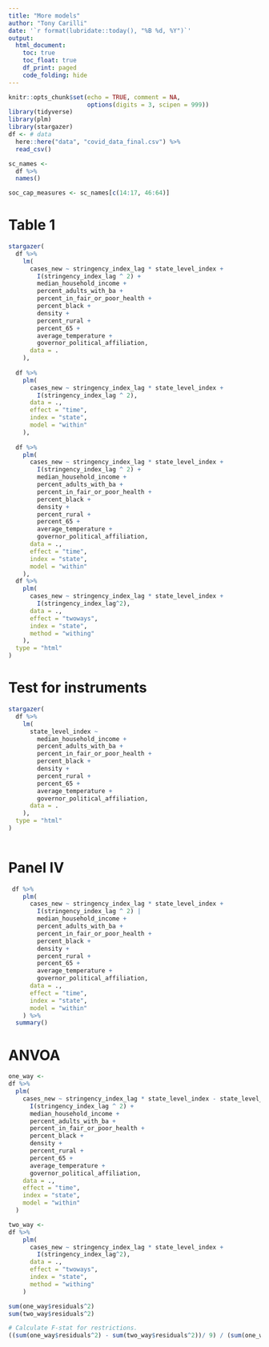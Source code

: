 ```yaml
---
title: "More models"
author: "Tony Carilli"
date: '`r format(lubridate::today(), "%B %d, %Y")`'
output: 
  html_document:
    toc: true
    toc_float: true
    df_print: paged
    code_folding: hide
---
```


```r
knitr::opts_chunk$set(echo = TRUE, comment = NA,
                      options(digits = 3, scipen = 999))
library(tidyverse)
library(plm)
library(stargazer)
df <- # data
  here::here("data", "covid_data_final.csv") %>% 
  read_csv()

sc_names <-
  df %>%
  names() 

soc_cap_measures <- sc_names[c(14:17, 46:64)]
```

# Table 1

```r
stargazer(
  df %>%
    lm(
      cases_new ~ stringency_index_lag * state_level_index +
        I(stringency_index_lag ^ 2) +
        median_household_income +
        percent_adults_with_ba +
        percent_in_fair_or_poor_health +
        percent_black +
        density +
        percent_rural +
        percent_65 +
        average_temperature +
        governor_political_affiliation,
      data = .
    ),
  
  df %>%
    plm(
      cases_new ~ stringency_index_lag * state_level_index +
        I(stringency_index_lag ^ 2),
      data = .,
      effect = "time",
      index = "state",
      model = "within"
    ),
  
  df %>%
    plm(
      cases_new ~ stringency_index_lag * state_level_index +
        I(stringency_index_lag ^ 2) +
        median_household_income +
        percent_adults_with_ba +
        percent_in_fair_or_poor_health +
        percent_black +
        density +
        percent_rural +
        percent_65 +
        average_temperature +
        governor_political_affiliation,
      data = .,
      effect = "time",
      index = "state",
      model = "within"
    ),
  df %>% 
    plm(
      cases_new ~ stringency_index_lag * state_level_index + 
        I(stringency_index_lag^2),
      data = .,
      effect = "twoways",
      index = "state",
      method = "withing"
    ),
  type = "html"
)

```

# Test for instruments

```r

stargazer(
  df %>%
    lm(
      state_level_index ~
        median_household_income +
        percent_adults_with_ba +
        percent_in_fair_or_poor_health +
        percent_black +
        density +
        percent_rural +
        percent_65 +
        average_temperature +
        governor_political_affiliation,
      data = .
    ),
  type = "html"
)
  

```

# Panel IV

```r
 df %>%
    plm(
      cases_new ~ stringency_index_lag * state_level_index +
        I(stringency_index_lag ^ 2) |
        median_household_income +
        percent_adults_with_ba +
        percent_in_fair_or_poor_health +
        percent_black +
        density +
        percent_rural +
        percent_65 +
        average_temperature +
        governor_political_affiliation,
      data = .,
      effect = "time",
      index = "state",
      model = "within"
    ) %>% 
  summary()
```

# ANVOA

```r
one_way <- 
df %>%
  plm(
    cases_new ~ stringency_index_lag * state_level_index - state_level_index +
      I(stringency_index_lag ^ 2) +
      median_household_income +
      percent_adults_with_ba +
      percent_in_fair_or_poor_health +
      percent_black +
      density +
      percent_rural +
      percent_65 +
      average_temperature +
      governor_political_affiliation,
    data = .,
    effect = "time",
    index = "state",
    model = "within"
  ) 

two_way <- 
df %>% 
    plm(
      cases_new ~ stringency_index_lag * state_level_index + 
        I(stringency_index_lag^2),
      data = .,
      effect = "twoways",
      index = "state",
      method = "withing"
    )

sum(one_way$residuals^2)
sum(two_way$residuals^2)

# Calculate F-stat for restrictions. 
((sum(one_way$residuals^2) - sum(two_way$residuals^2))/ 9) / (sum(one_way$residuals^2)/one_way$df.residual)



```

